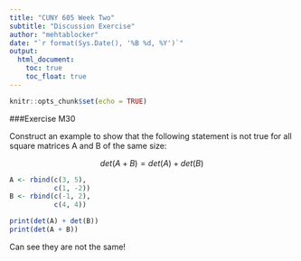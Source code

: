 ---
title: "CUNY 605 Week Two"
subtitle: "Discussion Exercise"
author: "mehtablocker"
date: "`r format(Sys.Date(), '%B %d, %Y')`"
output:
  html_document:
    toc: true
    toc_float: true
---

```{r setup, include=FALSE}
knitr::opts_chunk$set(echo = TRUE)
```

###Exercise M30


Construct an example to show that the following statement is not true for all square matrices A and B of the same size:

$$  det(A + B) = det(A) + det(B) $$
```{r}
A <- rbind(c(3, 5),
           c(1, -2))
B <- rbind(c(-1, 2),
           c(4, 4))

print(det(A) + det(B))
print(det(A + B))
```

Can see they are not the same!